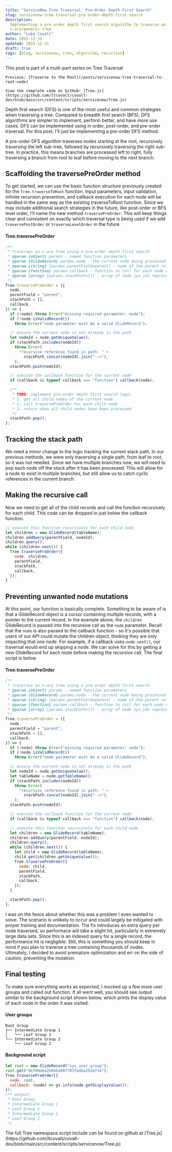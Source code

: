 ```yaml
---
title: "ServiceNow Tree Traversal: Pre-Order Depth-First Search"
slug: servicenow-tree-traversal-pre-order-depth-first-search
description:
  Implementing a pre order depth first search algorithm to traverse an
  n-ary/generic tree
author: "Luke Covalt"
date: 2025-12-31
updated: 2025-12-31
draft: true
tags: [blog, servicenow, tree, algorithm, recursion]
---
```


<Alert type="info">
	This post is part of a multi-part series on Tree Traversal  
	
	Previous: [Traverse to the Root](/posts/servicenow-tree-traversal-to-root-node)

    View the complete code on GitHub: [Tree.js](https://github.com/ltcovalt/covalt-dev/blob/main/src/content/scripts/servicenow/Tree.js)

</Alert>

Depth first search (DFS) is one of the most useful and common strategies when
traversing a tree. Compared to breadth first search (BFS), DFS algorithms are
simpler to implement, perform better, and have more use cases. DFS can be
implemented using in order, post-order, and pre-order traversal. For this post,
I'll just be implementing a pre-order DFS method.

A pre-order DFS algorithm traverses nodes starting at the root, recursively
traversing the left sub-tree, followed by recursively traversing the right
sub-tree. In practice, this means branches are processed left to right, fully
traversing a branch from root to leaf before moving to the next branch.

## Scaffolding the traversePreOrder method

To get started, we can use the basic function structure previously created for
the `Tree.traverseToRoot` function. Input parameters, input validation, infinite
recursion prevention, and callback execution for each node will be handled in
the same way as the existing traverseToRoot function. Since we may include
additional search strategies in the future, like post-order or BFS level order,
I'll name the new method `traversePreOrder`. This will keep things clear and
consistent on exactly which traversal type is being used if we add
`traversePostOrder` or `traverseLevelOrder` in the future.

#### Tree.traversePreOrder

```js
/**
 * traverses an n-ary tree using a pre-order depth first search
 * @param {object} params - named function parameters
 * @param {GlideRecord} params.node - the current node being processed
 * @param {string} [params.parentField=parent] - name of the parent reference field
 * @param {function} params.callback - function to call for each node visited
 * @param {array} [params.stackPath=[]] - array of node sys_ids representing the current path of nodes already visited
 */
Tree.traversePreOrder = ({
  node,
  parentField = "parent",
  stackPath = [],
  callback,
}) => {
  if (!node) throw Error("missing required parameter: node");
  if (!node.isValidRecord())
    throw Error("node parameter must be a valid GlideRecord");

  // ensure the current node is not already in the path
  let nodeId = node.getUniqueValue();
  if (stackPath.includes(nodeId))
    throw Error(
      "recursive reference found in path: " +
        stackPath.concat(nodeId).join("-->"),
    );
  stackPath.push(nodeId);

  // execute the callback function for the current node
  if (callback && typeof callback === "function") callback(node);

  /**
   * TODO: implement pre-order depth first search logic
   * 1. get all child nodes of the current node
   * 2. call traversePreOrder for each child node
   * 3. return when all child nodes have been processed
   */
  stackPath.pop();
};
```

## Tracking the stack path

We need a minor change to the logic tracking the current stack path. In our
previous methods, we were only traversing a single path, from leaf to root, so
it was not needed. Since we have multiple branches now, we will need to pop each
node off the stack after it has been processed. This will allow for a node to
exist in multiple branches, but still allow us to catch cyclic references in the
current branch.

## Making the recursive call

Now we need to get all of the child records and call the function recursively
for each child. This code can be dropped in just below the callback function.

```js
// execute this funciton recursively for each child node
let children = new GlideRecord(tableName);
children.addQuery(parentField, nodeId);
children.query();
while (children.next()) {
  Tree.traversePreOrder({
    node: children,
    parentField,
    stackPath,
    callback,
  });
}
```

## Preventing unwanted node mutations

At this point, our function is basically complete. Something to be aware of is
that a GlideRecord object is a cursor containing multiple records, with a
pointer to the current record. In the example above, the `children` GlideRecord
is passed into the recursive call as the `node` parameter. Recall that the
`node` is also passed to the callback function - so it's possible that users of
our API could mutate the children object, thinking they are only impacting that
one node. For example, if a callback uses `node.next()`, our traversal would end
up skipping a node. We can solve for this by getting a new GlideRecord for each
node before making the recursive call. The final script is below.

#### Tree.traversePreOrder

```js
/**
 * traverses an n-ary tree using a pre-order depth first search
 * @param {object} params - named function parameters
 * @param {GlideRecord} params.node - the current node being processed
 * @param {string} [params.parentField=parent] - name of the parent reference field
 * @param {function} params.callback - function to call for each node visited
 * @param {array} [params.stackPath=[]] - array of node sys_ids representing the current path of nodes already visited
 */
Tree.traversePreOrder = ({
  node,
  parentField = "parent",
  stackPath = [],
  callback,
}) => {
  if (!node) throw Error("missing required parameter: node");
  if (!node.isValidRecord())
    throw Error("node parameter must be a valid GlideRecord");

  // ensure the current node is not already in the path
  let nodeId = node.getUniqueValue();
  let tableName = node.getTableName();
  if (stackPath.includes(nodeId))
    throw Error(
      "recursive reference found in path: " +
        stackPath.concat(nodeId).join("-->"),
    );
  stackPath.push(nodeId);

  // execute the callback function for the current node
  if (callback && typeof callback === "function") callback(node);

  // execute this funciton recursively for each child node
  let children = new GlideRecord(tableName);
  children.addQuery(parentField, nodeId);
  children.query();
  while (children.next()) {
    let child = new GlideRecord(tableName);
    child.get(children.getUniqueValue());
    Tree.traversePreOrder({
      node: child,
      parentField,
      stackPath,
      callback,
    });
  }

  stackPath.pop();
};
```

I was on the fence about whether this was a problem I even wanted to solve. The
scenario is unlikely to occur and could largely be mitigated with proper
training and documentation. The fix introduces an extra query per node
traversed, so performace will take a slight hit, particularly in extremely large
data sets. Since this is an indexed query for a single record, the performance
hit is negligible. Still, this is something you should keep in mind if you plan
to traverse a tree containing thousands of nodes. Ultimately, I decided to avoid
premature optimization and err on the side of caution, preventing the mutation.

## Final testing

To make sure everything works as expected, I mocked up a few more user groups
and called out function. If all went well, you should see output similar to the
background script shown below, which prints the display value of each node in
the order it was visited.

#### User groups

```
Root Group
├── Intermediate Group 1
│	└── Leaf Group 1
└── Intermediate Group 2
	└── Leaf Group 2
```

#### Background script

```js
let root = new GlideRecord("sys_user_group");
root.get("9ef89dea2b04ba907f83fedba291bf14");
Tree.traversePreOrder({
  node: root,
  callback: (node) => gs.info(node.getDisplayValue()),
});
/** output:
 * Root Group
 * Intermediate Group 1
 * Leaf Group 1
 * Intermediate Group 2
 * Leaf Group 2
 */
```

<Alert type="note">
  The full Tree namespace script include can be found on github at
  [Tree.js](https://github.com/ltcovalt/covalt-dev/blob/main/src/content/scripts/servicenow/Tree.js)
</Alert>
